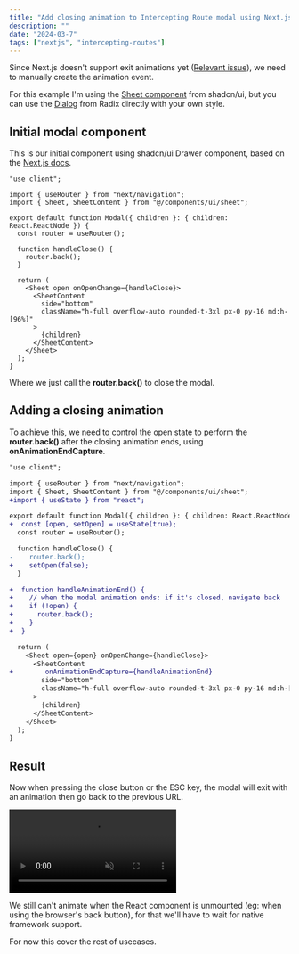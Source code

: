 ```yaml
---
title: "Add closing animation to Intercepting Route modal using Next.js"
description: ""
date: "2024-03-7"
tags: ["nextjs", "intercepting-routes"]
---
```


Since Next.js doesn't support exit animations yet ([Relevant issue](https://github.com/vercel/next.js/issues/49279)), we need to manually create the animation event.

For this example I'm using the [Sheet component](https://ui.shadcn.com/docs/components/sheet) from shadcn/ui, but you can use the [Dialog](https://www.radix-ui.com/primitives/docs/components/dialog#api-reference) from Radix directly with your own style.

## Initial modal component

This is our initial component using shadcn/ui Drawer component, based on the [Next.js docs](https://nextjs.org/docs/app/building-your-application/routing/parallel-routes#modals).

```tsx title="app/components/modal.tsx"
"use client";

import { useRouter } from "next/navigation";
import { Sheet, SheetContent } from "@/components/ui/sheet";

export default function Modal({ children }: { children: React.ReactNode }) {
  const router = useRouter();

  function handleClose() {
    router.back();
  }

  return (
    <Sheet open onOpenChange={handleClose}>
      <SheetContent
        side="bottom"
        className="h-full overflow-auto rounded-t-3xl px-0 py-16 md:h-[96%]"
      >
        {children}
      </SheetContent>
    </Sheet>
  );
}
```

Where we just call the **router.back()** to close the modal.

## Adding a closing animation

To achieve this, we need to control the open state to perform the **router.back()** after the closing animation ends, using **onAnimationEndCapture**.

```diff lang="tsx" title="app/components/modal.tsx" "={open}"
"use client";

import { useRouter } from "next/navigation";
import { Sheet, SheetContent } from "@/components/ui/sheet";
+import { useState } from "react";

export default function Modal({ children }: { children: React.ReactNode }) {
+  const [open, setOpen] = useState(true);
  const router = useRouter();

  function handleClose() {
-    router.back();
+    setOpen(false);
  }

+  function handleAnimationEnd() {
+    // when the modal animation ends: if it's closed, navigate back
+    if (!open) {
+      router.back();
+    }
+  }

  return (
    <Sheet open={open} onOpenChange={handleClose}>
      <SheetContent
+        onAnimationEndCapture={handleAnimationEnd}
        side="bottom"
        className="h-full overflow-auto rounded-t-3xl px-0 py-16 md:h-[96%]"
      >
        {children}
      </SheetContent>
    </Sheet>
  );
}
```

## Result

Now when pressing the close button or the ESC key, the modal will exit with an animation then go back to the previous URL.

<video class="w-full rounded-md aspect-[16/10]" autoPlay muted loop controls>
  <source src="/blog/intercepting-modal.webm" type="video/webm" />
  Your browser does not support the video tag.
</video>

We still can't animate when the React component is unmounted (eg: when using the browser's back button), for that we'll have to wait for native framework support.

For now this cover the rest of usecases.
